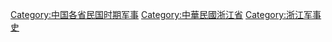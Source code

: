 [[Category:中国各省民国时期军事|Category:中国各省民国时期军事]]
[[Category:中華民國浙江省|Category:中華民國浙江省]]
[[Category:浙江军事史|Category:浙江军事史]]